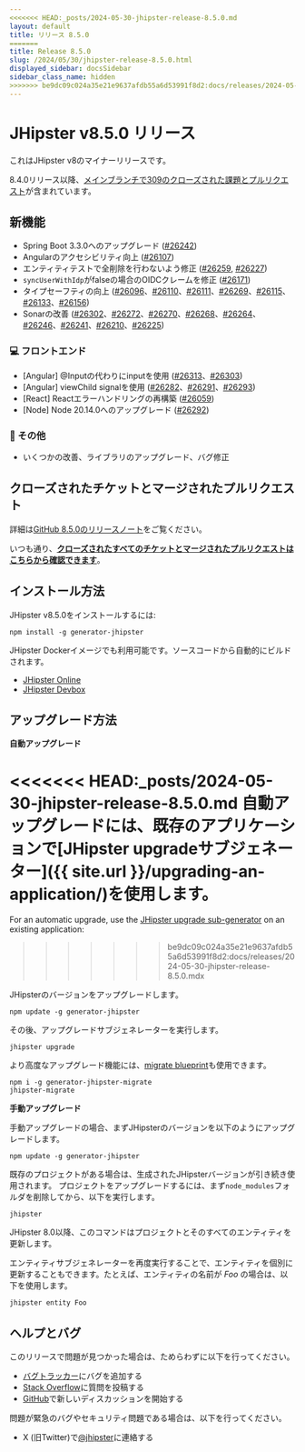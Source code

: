 ```yaml
---
<<<<<<< HEAD:_posts/2024-05-30-jhipster-release-8.5.0.md
layout: default
title: リリース 8.5.0
=======
title: Release 8.5.0
slug: /2024/05/30/jhipster-release-8.5.0.html
displayed_sidebar: docsSidebar
sidebar_class_name: hidden
>>>>>>> be9dc09c024a35e21e9637afdb55a6d53991f8d2:docs/releases/2024-05-30-jhipster-release-8.5.0.mdx
---
```


# JHipster v8.5.0 リリース

これはJHipster v8のマイナーリリースです。

8.4.0リリース以降、[メインブランチで309のクローズされた課題とプルリクエスト](https://github.com/jhipster/generator-jhipster/issues?q=is:closed+milestone:8.5.0)が含まれています。

## 新機能

- Spring Boot 3.3.0へのアップグレード ([#26242](https://github.com/jhipster/generator-jhipster/pull/26242))
- Angularのアクセシビリティ向上 ([#26107](https://github.com/jhipster/generator-jhipster/pull/26107))
- エンティティテストで全削除を行わないよう修正 ([#26259](https://github.com/jhipster/generator-jhipster/pull/26259), [#26227](https://github.com/jhipster/generator-jhipster/pull/26227))
- `syncUserWithIdp`がfalseの場合のOIDCクレームを修正 ([#26171](https://github.com/jhipster/generator-jhipster/pull/26171))
- タイプセーフティの向上 ([#26096](https://github.com/jhipster/generator-jhipster/pull/26096)、[#26110](https://github.com/jhipster/generator-jhipster/pull/26110)、[#26111](https://github.com/jhipster/generator-jhipster/pull/26111)、[#26269](https://github.com/jhipster/generator-jhipster/pull/26269)、[#26115](https://github.com/jhipster/generator-jhipster/pull/26115)、[#26133](https://github.com/jhipster/generator-jhipster/pull/26133)、[#26156](https://github.com/jhipster/generator-jhipster/pull/26156))
- Sonarの改善 ([#26302](https://github.com/jhipster/generator-jhipster/pull/26302)、[#26272](https://github.com/jhipster/generator-jhipster/pull/26272)、[#26270](https://github.com/jhipster/generator-jhipster/pull/26270)、[#26268](https://github.com/jhipster/generator-jhipster/pull/26268)、[#26264](https://github.com/jhipster/generator-jhipster/pull/26264)、[#26246](https://github.com/jhipster/generator-jhipster/pull/26246)、[#26241](https://github.com/jhipster/generator-jhipster/pull/26241)、[#26210](https://github.com/jhipster/generator-jhipster/pull/26210)、[#26225](https://github.com/jhipster/generator-jhipster/pull/26225))

### :computer: フロントエンド

- [Angular] @Inputの代わりにinputを使用 ([#26313](https://github.com/jhipster/generator-jhipster/pull/26313)、[#26303](https://github.com/jhipster/generator-jhipster/pull/26303))
- [Angular] viewChild signalを使用 ([#26282](https://github.com/jhipster/generator-jhipster/pull/26282)、[#26291](https://github.com/jhipster/generator-jhipster/pull/26291)、[#26293](https://github.com/jhipster/generator-jhipster/pull/26293))
- [React] Reactエラーハンドリングの再構築 ([#26059](https://github.com/jhipster/generator-jhipster/pull/26059))
- [Node] Node 20.14.0へのアップグレード ([#26292](https://github.com/jhipster/generator-jhipster/pull/26292))

### :scroll: その他

- いくつかの改善、ライブラリのアップグレード、バグ修正

## クローズされたチケットとマージされたプルリクエスト

詳細は[GitHub 8.5.0のリリースノート](https://github.com/jhipster/generator-jhipster/releases/tag/v8.5.0)をご覧ください。

いつも通り、**[クローズされたすべてのチケットとマージされたプルリクエストはこちらから確認できます](https://github.com/jhipster/generator-jhipster/issues?q=is:closed+milestone:8.5.0)**。

## インストール方法

JHipster v8.5.0をインストールするには:

    npm install -g generator-jhipster

JHipster Dockerイメージでも利用可能です。ソースコードから自動的にビルドされます。

- [JHipster Online](https://start.jhipster.tech)
- [JHipster Devbox](https://github.com/jhipster/jhipster-devbox)

## アップグレード方法

**自動アップグレード**

<<<<<<< HEAD:_posts/2024-05-30-jhipster-release-8.5.0.md
自動アップグレードには、既存のアプリケーションで[JHipster upgradeサブジェネーター]({{ site.url }}/upgrading-an-application/)を使用します。
=======
For an automatic upgrade, use the [JHipster upgrade sub-generator](/upgrading-an-application/) on an existing application:
>>>>>>> be9dc09c024a35e21e9637afdb55a6d53991f8d2:docs/releases/2024-05-30-jhipster-release-8.5.0.mdx

JHipsterのバージョンをアップグレードします。

```
npm update -g generator-jhipster
```

その後、アップグレードサブジェネレーターを実行します。

```
jhipster upgrade
```

より高度なアップグレード機能には、[migrate blueprint](https://github.com/jhipster/generator-jhipster-migrate)も使用できます。

```
npm i -g generator-jhipster-migrate
jhipster-migrate
```

**手動アップグレード**

手動アップグレードの場合、まずJHipsterのバージョンを以下のようにアップグレードします。

```
npm update -g generator-jhipster
```

既存のプロジェクトがある場合は、生成されたJHipsterバージョンが引き続き使用されます。
プロジェクトをアップグレードするには、まず`node_modules`フォルダを削除してから、以下を実行します。

```
jhipster
```

JHipster 8.0以降、このコマンドはプロジェクトとそのすべてのエンティティを更新します。

エンティティサブジェネレーターを再度実行することで、エンティティを個別に更新することもできます。たとえば、エンティティの名前が _Foo_ の場合は、以下を使用します。

```
jhipster entity Foo
```

## ヘルプとバグ

このリリースで問題が見つかった場合は、ためらわずに以下を行ってください。

- [バグトラッカー](https://github.com/jhipster/generator-jhipster/issues?state=open)にバグを追加する
- [Stack Overflow](http://stackoverflow.com/tags/jhipster/info)に質問を投稿する
- [GitHub](https://github.com/jhipster/generator-jhipster/discussions)で新しいディスカッションを開始する

問題が緊急のバグやセキュリティ問題である場合は、以下を行ってください。

- X (旧Twitter)で[@jhipster](https://twitter.com/jhipster)に連絡する
